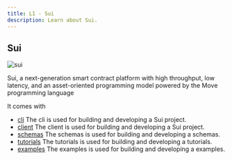 ```yaml
---
title: L1 - Sui
description: Learn about Sui.
---
```


## Sui

![sui](https://pbs.twimg.com/profile_banners/1428872926363754497/1740179223/1500x500)

Sui, a next-generation smart contract platform with high throughput, low latency, and an asset-oriented programming model powered by the Move programming language

It comes with

- [cli](/dubhe/sui/cli) The cli is used for building and developing a Sui project.
- [client](/dubhe/sui/client) The client is used for building and developing a Sui project.
- [schemas](/dubhe/sui/schemas) The schemas is used for building and developing a schemas.
- [tutorials](/dubhe/sui/tutorials) The tutorials is used for building and developing a tutorials.
- [examples](/dubhe/sui/examples) The examples is used for building and developing a examples.
